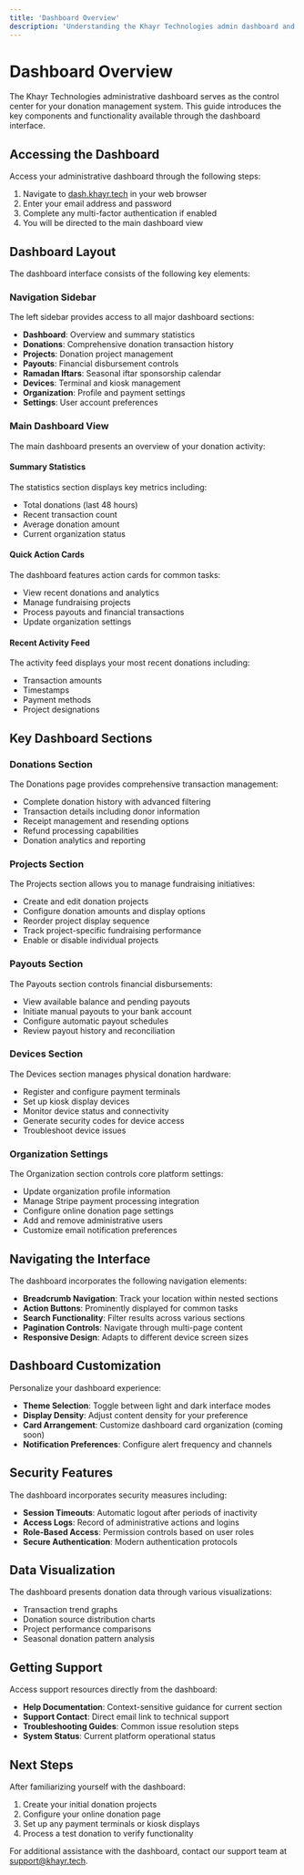 ```yaml
---
title: 'Dashboard Overview'
description: 'Understanding the Khayr Technologies admin dashboard and its features'
---
```


# Dashboard Overview

The Khayr Technologies administrative dashboard serves as the control center for your donation management system. This guide introduces the key components and functionality available through the dashboard interface.

## Accessing the Dashboard

Access your administrative dashboard through the following steps:

1. Navigate to [dash.khayr.tech](https://dash.khayr.tech) in your web browser
2. Enter your email address and password
3. Complete any multi-factor authentication if enabled
4. You will be directed to the main dashboard view

## Dashboard Layout

The dashboard interface consists of the following key elements:

### Navigation Sidebar

The left sidebar provides access to all major dashboard sections:

- **Dashboard**: Overview and summary statistics
- **Donations**: Comprehensive donation transaction history
- **Projects**: Donation project management
- **Payouts**: Financial disbursement controls
- **Ramadan Iftars**: Seasonal iftar sponsorship calendar
- **Devices**: Terminal and kiosk management
- **Organization**: Profile and payment settings
- **Settings**: User account preferences

### Main Dashboard View

The main dashboard presents an overview of your donation activity:

#### Summary Statistics

The statistics section displays key metrics including:

- Total donations (last 48 hours)
- Recent transaction count
- Average donation amount
- Current organization status

#### Quick Action Cards

The dashboard features action cards for common tasks:

- View recent donations and analytics
- Manage fundraising projects
- Process payouts and financial transactions
- Update organization settings

#### Recent Activity Feed

The activity feed displays your most recent donations including:

- Transaction amounts
- Timestamps
- Payment methods
- Project designations

## Key Dashboard Sections

### Donations Section

The Donations page provides comprehensive transaction management:

- Complete donation history with advanced filtering
- Transaction details including donor information
- Receipt management and resending options
- Refund processing capabilities
- Donation analytics and reporting

### Projects Section

The Projects section allows you to manage fundraising initiatives:

- Create and edit donation projects
- Configure donation amounts and display options
- Reorder project display sequence
- Track project-specific fundraising performance
- Enable or disable individual projects

### Payouts Section

The Payouts section controls financial disbursements:

- View available balance and pending payouts
- Initiate manual payouts to your bank account
- Configure automatic payout schedules
- Review payout history and reconciliation

### Devices Section

The Devices section manages physical donation hardware:

- Register and configure payment terminals
- Set up kiosk display devices
- Monitor device status and connectivity
- Generate security codes for device access
- Troubleshoot device issues

### Organization Settings

The Organization section controls core platform settings:

- Update organization profile information
- Manage Stripe payment processing integration
- Configure online donation page settings
- Add and remove administrative users
- Customize email notification preferences

## Navigating the Interface

The dashboard incorporates the following navigation elements:

- **Breadcrumb Navigation**: Track your location within nested sections
- **Action Buttons**: Prominently displayed for common tasks
- **Search Functionality**: Filter results across various sections
- **Pagination Controls**: Navigate through multi-page content
- **Responsive Design**: Adapts to different device screen sizes

## Dashboard Customization

Personalize your dashboard experience:

- **Theme Selection**: Toggle between light and dark interface modes
- **Display Density**: Adjust content density for your preference
- **Card Arrangement**: Customize dashboard card organization (coming soon)
- **Notification Preferences**: Configure alert frequency and channels

## Security Features

The dashboard incorporates security measures including:

- **Session Timeouts**: Automatic logout after periods of inactivity
- **Access Logs**: Record of administrative actions and logins
- **Role-Based Access**: Permission controls based on user roles
- **Secure Authentication**: Modern authentication protocols

## Data Visualization

The dashboard presents donation data through various visualizations:

- Transaction trend graphs
- Donation source distribution charts
- Project performance comparisons
- Seasonal donation pattern analysis

## Getting Support

Access support resources directly from the dashboard:

- **Help Documentation**: Context-sensitive guidance for current section
- **Support Contact**: Direct email link to technical support
- **Troubleshooting Guides**: Common issue resolution steps
- **System Status**: Current platform operational status

## Next Steps

After familiarizing yourself with the dashboard:

1. Create your initial donation projects
2. Configure your online donation page
3. Set up any payment terminals or kiosk displays
4. Process a test donation to verify functionality

For additional assistance with the dashboard, contact our support team at [support@khayr.tech](mailto:support@khayr.tech).